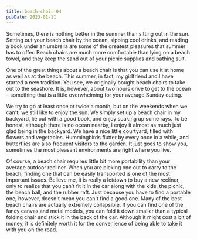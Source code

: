 ```yaml
---
title: beach-chair-04
pubDate: 2023-01-11
---
```


Sometimes, there is nothing better in the summer than sitting out in the sun. Setting out your beach chair by the ocean, sipping cool drinks, and reading a book under an umbrella are some of the greatest pleasures that summer has to offer. Beach chairs are much more comfortable than lying on a beach towel, and they keep the sand out of your picnic supplies and bathing suit.  

One of the great things about a beach chair is that you can use it at home as well as at the beach. This summer, in fact, my girlfriend and I have started a new tradition. You see, we originally bought beach chairs to take out to the seashore. It is, however, about two hours drive to get to the ocean – something that is a little overwhelming for your average Sunday outing. 

We try to go at least once or twice a month, but on the weekends when we can't, we still like to enjoy the sun. We simply set up a beach chair in my backyard, lie out with a good book, and enjoy soaking up some rays. To be honest, although there is no ocean nearby, I enjoy it almost as much just glad being in the backyard. We have a nice little courtyard, filled with flowers and vegetables. Hummingbirds flutter by every once in a while, and butterflies are also frequent visitors to the garden. It just goes to show you, sometimes the most pleasant environments are right where you live.

Of course, a beach chair requires little bit more portability than your average outdoor recliner. When you are picking one out to carry to the beach, finding one that can be easily transported is one of the most important issues. Believe me, it is really a letdown to buy a new recliner, only to realize that you can't fit it in the car along with the kids, the picnic, the beach ball, and the rubber raft. Just because you have to find a portable one, however, doesn't mean you can't find a good one. Many of the best beach chairs are actually extremely collapsible. If you can find one of the fancy canvas and metal models, you can fold it down smaller than a typical folding chair and stick it in the back of the car. Although it might cost a bit of money, it is definitely worth it for the convenience of being able to take it with you on the road.